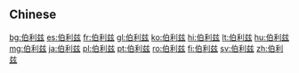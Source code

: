 {{also|伯利茲}}
==Chinese==
{{zh-see|伯利茲}}

[[bg:伯利兹]]
[[es:伯利兹]]
[[fr:伯利兹]]
[[gl:伯利兹]]
[[ko:伯利兹]]
[[hi:伯利兹]]
[[lt:伯利兹]]
[[hu:伯利兹]]
[[mg:伯利兹]]
[[ja:伯利兹]]
[[pl:伯利兹]]
[[pt:伯利兹]]
[[ro:伯利兹]]
[[fi:伯利兹]]
[[sv:伯利兹]]
[[zh:伯利兹]]